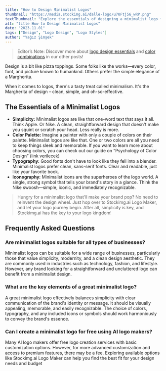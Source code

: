 ```yaml
---
title: "How to Design Minimalist Logos"
thumbnail: "https://media.stockimg.ai/dalle-logo/u70Ftj56_wRP.png"
textThumbnail: "Explore the essentials of designing a minimalist logo for your business."
alt: "title How to Design Minimalist Logos"
date: "2023.11.01"
tags: ["Design", "Logo Design", "Logo Styles"]
author: "Yağız Şimşek"
---
```


<CustomImage
  src="https://media.stockimg.ai/dalle-logo/u70Ftj56_wRP.png"
  alt="title How to Design Minimalist Logos"
/>
> Editor’s Note: Discover more about [logo design essentials](https://stockimg.ai/blog/design/how-to-design-a-logo) and [color combinations](https://stockimg.ai/blog/design/the-psychology-of-color-in-design) in our other posts!

Design is a bit like pizza toppings. Some folks like the works—every color, font, and picture known to humankind. Others prefer the simple elegance of a Margherita.

When it comes to logos, there's a tasty treat called minimalism. It's the Margherita of design – clean, simple, and oh-so-effective.

## The Essentials of a Minimalist Logos
- **Simplicity:** Minimalist logos are like that one-word text that says it all. Think Apple. Or Nike. A clean, straightforward design that doesn't make you squint or scratch your head. Less really is more.
- **Color Palette:** Imagine a painter with only a couple of colors on their palette. Minimalist logos are like that. One or two colors are all you need to keep things sleek and memorable. If you want to learn more about choosing colors, you can check out our guide on “Psychology of Color Design” (link verilecek)
- **Typography:** Good fonts don't have to look like they fell into a blender. Minimalist logos prefer clean, sans-serif fonts. Clear and readable, just like your favorite book.
- **Iconography:** Minimalist icons are the superheroes of the logo world. A single, strong symbol that tells your brand's story in a glance. Think the Nike swoosh—simple, iconic, and immediately recognizable.

> Hungry for a minimalist logo that'll make your brand pop? No need to reinvent the design wheel. Just hop over to Stockimg.ai Logo Maker, and let your logo journey begin. After all, simplicity is key, and Stockimg.ai has the key to your logo kingdom!

## Frequently Asked Questions
### Are minimalist logos suitable for all types of businesses?
Minimalist logos can be suitable for a wide range of businesses, particularly those that value simplicity, modernity, and a clean design aesthetic. They are commonly used in industries such as technology, fashion, and lifestyle. However, any brand looking for a straightforward and uncluttered logo can benefit from a minimalist design.
### What are the key elements of a great minimalist logo?
A great minimalist logo effectively balances simplicity with clear communication of the brand's identity or message. It should be visually appealing, memorable, and easily recognizable. The choice of colors, typography, and any included icons or symbols should work harmoniously to convey the brand's essence.
### Can I create a minimalist logo for free using AI logo makers?
Many AI logo makers offer free logo creation services with basic customization options. However, for more advanced customization and access to premium features, there may be a fee. Exploring available options like Stockimg.ai Logo Maker can help you find the best fit for your design needs and budget
